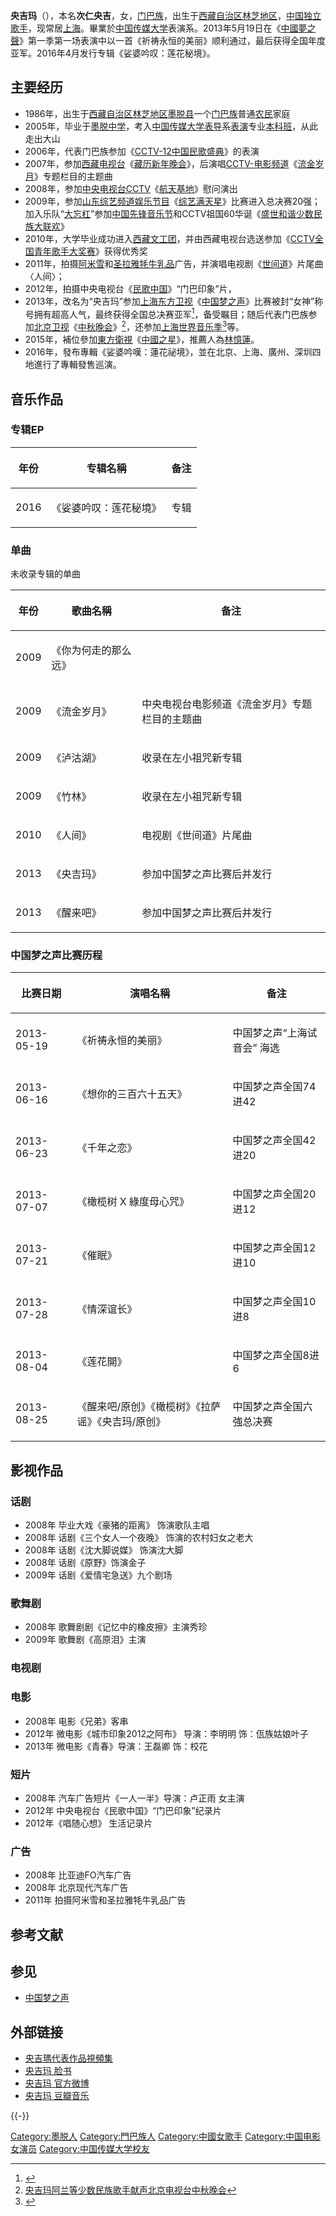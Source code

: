 {{藝人
|姓名 = 央吉玛
|類型 = 女歌手 
|原名 = 次仁央吉
|英文名 = yunggiema
|民族 = [[门巴族|门巴族]]
|出生日期 = {{Birth date and age|1986|5|3}}
|籍贯 = [[中华人民共和国|中国]][[西藏自治区|西藏自治区]][[林芝地区|林芝地区]][[墨脱县|墨脱县]]
|國籍 = {{PRC}}
|語言 = [[汉语|汉语]]、[[藏语|藏语]]、[[门巴语|门巴语]]
|教育程度 = [[中国传媒大学|中国传媒大学]]表演系[[学士|学士]]
|活躍年代 = 2009年至今
|職業 = [[女歌手|女歌手]] 
|代表作 = 《[[祈祷永恒的美丽|祈祷永恒的美丽]]》 《[[莲花开|莲花开]]》 《[[悲歌|悲歌]]》 《[[呼唤|呼唤]]》 《[[醒来吧|醒来吧]]》
|唱片公司 = [无]（至今）
|經紀公司 = [无]（至今） 
|網站     = [http://weibo.com/yanggima 央吉玛個人微博]
|相關團體 = 《[[中国梦之声|中国梦之声]]》
|獎項     = 2013年东方卫视《[[中国梦之声|中国梦之声]]》全国亚军
}}

'''央吉玛'''（{{bd|1986年|5月3日|catIdx=Y}}），本名'''次仁央吉'''，女，[[门巴族|门巴族]]，出生于[[西藏自治区|西藏自治区]][[林芝地区|林芝地区]]，[[中国|中国]][[独立歌手|独立歌手]]，现常居[[上海|上海]]。畢業於[[中国传媒大学|中国传媒大学]]表演系。2013年5月19日在《[[中國夢之聲|中國夢之聲]]》第一季第一场表演中以一首《祈祷永恒的美丽》顺利通过，最后获得全国年度亚军。2016年4月发行专辑《娑婆吟叹：莲花秘境》。

== 主要经历 ==
*1986年，出生于[[西藏自治区|西藏自治区]][[林芝地区|林芝地区]][[墨脱县|墨脱县]]一个[[门巴族|门巴族]]普通[[农民|农民]]家庭
*2005年，毕业于[[墨脱中学|墨脱中学]]，考入[[中国传媒大学|中国传媒大学]][[表导|表导]]系[[表演|表演]]专业[[本科班|本科班]]，从此走出大山
*2006年，代表门巴族参加《[[CCTV-12中国民歌盛典|CCTV-12中国民歌盛典]]》的表演
*2007年，参加[[西藏电视台|西藏电视台]]《[[藏历新年晚会|藏历新年晚会]]》，后演唱[[CCTV-电影频道|CCTV-电影频道]]《[[流金岁月|流金岁月]]》专题栏目的主题曲
*2008年，参加[[中国中央电视台|中央电视台]]CCTV《[[航天基地|航天基地]]》慰问演出
*2009年，参加[[山东综艺频道|山东综艺频道]][[娱乐节目|娱乐节目]]《[[综艺满天星|综艺满天星]]》比赛进入总决赛20强；加入乐队“[[大忘杠|大忘杠]]”参加[[中国先锋音乐节|中国先锋音乐节]]和CCTV祖国60华诞《[[盛世和谐少数民族大联欢|盛世和谐少数民族大联欢]]》
*2010年，大学毕业成功进入[[西藏文工团|西藏文工团]]，并由西藏电视台选送参加《[[CCTV全国青年歌手大奖赛|CCTV全国青年歌手大奖赛]]》获得优秀奖
*2011年，拍摄[[阿米雪|阿米雪]]和[[圣拉雅牦牛乳品|圣拉雅牦牛乳品]]广告，并演唱电视剧《[[世间道|世间道]]》片尾曲〈人间〉；
*2012年，拍摄中央电视台《[[民歌中国|民歌中国]]》“门巴印象”片，
*2013年，改名为“央吉玛”参加[[上海东方卫视|上海东方卫视]]《[[中国梦之声|中国梦之声]]》比赛被封“女神”称号拥有超高人气，最终获得全国总决赛亚军<ref>{{Cite web |url=http://ent.sina.com.cn/s/m/2013-09-02/16034000483.shtml |title=亚军央吉玛不遗憾：我与偶像有一定距离 |accessdate=2013-10-10 |archive-date=2013-09-06 |archive-url=https://web.archive.org/web/20130906235959/http://ent.sina.com.cn/s/m/2013-09-02/16034000483.shtml |dead-url=no }}</ref>，备受瞩目；随后代表门巴族参加[[北京卫视|北京卫视]]《[[中秋晚会|中秋晚会]]》<ref>[http://ent.people.com.cn/BIG5/n/2013/0922/c86955-22990120.html 央吉玛阿兰等少数民族歌手献声北京电视台中秋晚会]</ref>，还参加[[上海世界音乐季|上海世界音乐季]]<ref>{{Cite web |url=http://sh.house.sina.com.cn/scan/2013-10-08/13043619122.shtml |title=“聆听世界”——2013上海世界音乐季开幕式央吉玛开唱 |accessdate=2013-10-10 |archive-date=2013-12-15 |archive-url=https://web.archive.org/web/20131215071815/http://sh.house.sina.com.cn/scan/2013-10-08/13043619122.shtml |dead-url=no }}</ref>等。
*2015年，補位參加[[東方衛視|東方衛視]]《[[中國之星|中國之星]]》，推薦人為[[林憶蓮|林憶蓮]]。
*2016年，發布專輯《娑婆吟嘆：蓮花祕境》，並在北京、上海、廣州、深圳四地進行了專輯發售巡演。

==音乐作品==
===专辑EP===
{| class="wikitable"
|-
! 年份  !! 专辑名稱 !! 备注
|-
| 2016 || 《娑婆吟叹：莲花秘境》 ||  专辑
|}

===单曲===
未收录专辑的单曲
{| class="wikitable"
|-
! 年份  !! 歌曲名稱 !! 备注
|-
| 2009 || 《你为何走的那么远》 ||  
|-
| 2009 || 《流金岁月》|| 中央电视台电影频道《流金岁月》专题栏目的主题曲
|-
| 2009 || 《泸沽湖》|| 收录在左小祖咒新专辑
|-
| 2009 || 《竹林》|| 收录在左小祖咒新专辑
|-
| 2010 || 《人间》  || 电视剧《世间道》片尾曲
|-
| 2013 || 《央吉玛》||  参加中国梦之声比赛后并发行
|-
| 2013 || 《醒来吧》  || 参加中国梦之声比赛后并发行
|}
===中国梦之声比赛历程===
{| class="wikitable"
|-
! 比赛日期  !! 演唱名稱 !! 备注
|-
| 2013-05-19 || 《祈祷永恒的美丽》 || 中国梦之声“上海试音会” 海选
|-
| 2013-06-16 || 《想你的三百六十五天》  || 中国梦之声全国74进42 
|-
| 2013-06-23 || 《千年之恋》  || 中国梦之声全国42进20 
|-
| 2013-07-07 || 《橄榄树 X 綠度母心咒》  || 中国梦之声全国20进12 
|-
| 2013-07-21 || 《催眠》 || 中国梦之声全国12进10  
|-
| 2013-07-28 || 《情深谊长》  || 中国梦之声全国10进8  
|-
| 2013-08-04 || 《莲花開》  || 中国梦之声全国8进6
|-
| 2013-08-25 || 《醒来吧/原创》《橄榄树》《拉萨谣》《央吉玛/原创》 || 中国梦之声全国六強总决赛
|}

==影视作品==
===话剧===
*2008年 毕业大戏《豪猪的距离》 饰演歌队主唱 
*2008年 话剧《三个女人一个夜晚》 饰演的农村妇女之老大
*2008年 话剧《沈大脚说媒》 饰演沈大脚
*2008年 话剧《原野》饰演金子
*2009年 话剧《爱情宅急送》九个剧场
===歌舞剧===
*2008年 歌舞剧剧《记忆中的橡皮擦》主演秀珍
*2009年 歌舞剧《高原泪》主演
===电视剧===
===电影===
*2008年 电影《兄弟》客串
*2012年 微电影《城市印象2012之阿布》 导演：李明明  饰：佤族姑娘叶子
*2013年 微电影《青春》导演：王磊卿 饰：校花
===短片===
*2008年 汽车广告短片《一人一半》导演：卢正雨   女主演
*2012年 中央电视台《民歌中国》“门巴印象”纪录片
*2012年《唱随心想》 生活记录片
===广告===
*2008年 比亚迪FO汽车广告
*2008年 北京现代汽车广告
*2011年 拍摄阿米雪和圣拉雅牦牛乳品广告

== 参考文献 ==
{{Reflist|2}}

== 参见 ==
* [[中国梦之声|中国梦之声]]

== 外部链接 ==
* [http://blog.udn.com/dannyqao/article?f_ART_CATE=703336 央吉瑪代表作品視頻集]{{Wayback|url=http://blog.udn.com/dannyqao/article?f_ART_CATE=703336 |date=20140514230909 }}
* [https://www.facebook.com/yunggiemapage 央吉玛 脸书]{{Wayback|url=https://www.facebook.com/yunggiemapage |date=20170305111926 }}
* [http://weibo.com/yanggima 央吉玛 官方微博]{{Wayback|url=http://weibo.com/yanggima |date=20130716112250 }}
* [http://site.douban.com/cirenyangjima/ 央吉玛 豆瓣音乐]{{Wayback|url=http://site.douban.com/cirenyangjima/ |date=20131022201143 }}

{{-}}
{{中国梦之声全国12强学员}}
{{中国之星}}

{{Authority control}}
{{DEFAULTSORT:Yang}}
[[Category:墨脱人|Category:墨脱人]]
[[Category:門巴族人|Category:門巴族人]]
[[Category:中國女歌手|Category:中國女歌手]]
[[Category:中国电影女演员|Category:中国电影女演员]]
[[Category:中国传媒大学校友|Category:中国传媒大学校友]]